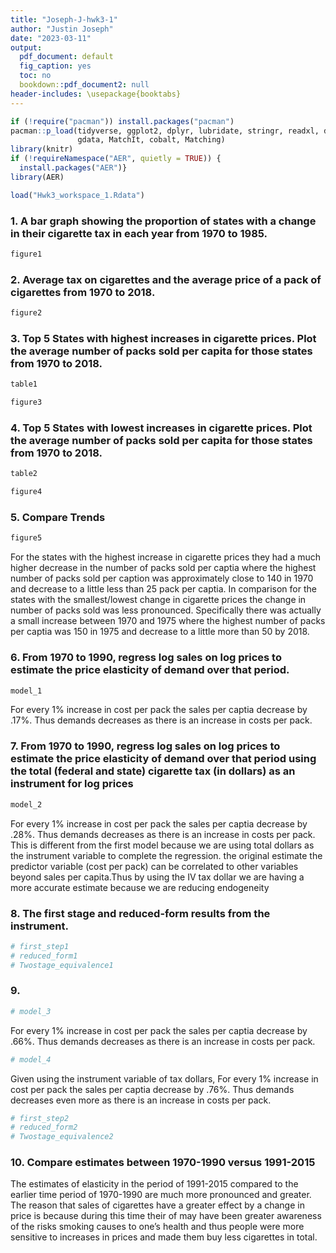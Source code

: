```yaml
---
title: "Joseph-J-hwk3-1"
author: "Justin Joseph"
date: "2023-03-11"
output:
  pdf_document: default
  fig_caption: yes
  toc: no
  bookdown::pdf_document2: null
header-includes: \usepackage{booktabs}
---
```

```r
if (!require("pacman")) install.packages("pacman")
pacman::p_load(tidyverse, ggplot2, dplyr, lubridate, stringr, readxl, data.table, 
               gdata, MatchIt, cobalt, Matching)
library(knitr)
if (!requireNamespace("AER", quietly = TRUE)) {
  install.packages("AER")}
library(AER)

```

```r
load("Hwk3_workspace_1.Rdata")
```


### 1. A bar graph showing the proportion of states with a change in their cigarette tax in each year from 1970 to 1985.
```r
figure1
```



### 2. Average tax on cigarettes and the average price of a pack of cigarettes from 1970 to 2018.
```r
figure2
```
\newpage

### 3. Top 5 States with highest increases in cigarette prices. Plot the average number of packs sold per capita for those states from 1970 to 2018.
```r
table1
```
```r
figure3
```
\newpage

### 4. Top 5 States with lowest increases in cigarette prices. Plot the average number of packs sold per capita for those states from 1970 to 2018.
```r
table2
```
```r
figure4
```
\newpage

### 5. Compare Trends 
```r
figure5
```

For the states with the highest increase in cigarette prices they had a much higher decrease in the number of packs sold per captia where the highest number of packs sold per caption was approximately close to 140 in 1970 and decrease to a little less than 25 pack per captia. In comparison for the states with the smallest/lowest change in cigarette prices the change in number of packs sold was less pronounced. Specifically there was actually a small increase between 1970 and 1975 where the highest number of packs per captia was 150 in 1975 and decrease to a little more than 50 by 2018.  
\newpage

### 6. From 1970 to 1990, regress log sales on log prices to estimate the price elasticity of demand over that period.
```r
model_1
```
For every 1% increase in cost per pack the sales per captia decrease by .17%. Thus demands decreases as there is an increase in costs per pack. 
\newpage

### 7. From 1970 to 1990, regress log sales on log prices to estimate the price elasticity of demand over that period using the total (federal and state) cigarette tax (in dollars) as an instrument for log prices
```r
model_2
```
For every 1% increase in cost per pack the sales per captia decrease by .28%. Thus demands decreases as there is an increase in costs per pack. This is different from the first model because we are using total dollars as the instrument variable to complete the regression. the original estimate the predictor variable (cost per pack) can be correlated to other
variables beyond sales per capita.Thus by using the IV tax dollar we are having a more accurate estimate because we are reducing endogeneity
\newpage

### 8. The first stage and reduced-form results from the instrument.

```r
# first_step1 
# reduced_form1
# Twostage_equivalence1
```
\newpage

### 9. 
```r
# model_3
```
For every 1% increase in cost per pack the sales per captia decrease by .66%. Thus demands decreases as there is an increase in costs per pack. 

```r
# model_4
```
Given using the instrument variable of tax dollars, For every 1% increase in cost per pack the sales per captia decrease by .76%. Thus demands decreases even more as there is an increase in costs per pack. 


```r
# first_step2
# reduced_form2
# Twostage_equivalence2
```

### 10. Compare estimates between 1970-1990 versus 1991-2015
The estimates of elasticity in the period of 1991-2015 compared to the earlier time period of 1970-1990 are much more pronounced and greater. The reason that sales of cigarettes have a greater effect by a change in price is because during this time their of may have been greater awareness of the risks smoking causes to one's health and thus people were more sensitive to increases in prices and made them buy less cigarettes in total. 
